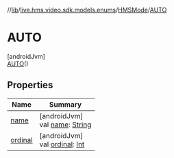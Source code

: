 //[lib](/api-reference/android/v2/home/content)/[live.hms.video.sdk.models.enums](../../index)/[HMSMode](../index)/[AUTO](index)

# AUTO

[androidJvm]\
[AUTO](index)()

## Properties

| Name               | Summary                                                                                                              |
| ------------------ | -------------------------------------------------------------------------------------------------------------------- |
| [name](name)       | [androidJvm]<br />val [name](name): [String](https://kotlinlang.org/api/latest/jvm/stdlib/kotlin/-string/index.html) |
| [ordinal](ordinal) | [androidJvm]<br />val [ordinal](ordinal): [Int](https://kotlinlang.org/api/latest/jvm/stdlib/kotlin/-int/index.html) |
